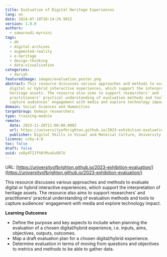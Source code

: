 ```yaml
---
title: Evaluation of Digital Heritage Experiences
lang: en
date: 2024-07-18T10:14:29.991Z
version: 1.0.0
authors:
  - samaroudi-myrsini
tags:
  - dh
  - digital-archives
  - augmented-reality
  - e-heritage
  - design-thinking
  - data-visualisation
categories:
  - dariah
featuredImage: images/evaluation_poster.png
abstract: This resource discusses various approaches and methods to evaluate
  digital or hybrid interactive experiences, which support the interpretation of
  heritage assets. The resource also aims to support researchers’ and
  practitioners’ practical understanding of evaluation methods and tools to
  capture audiences’ engagement with media and explore technology impact.
domain: Social Sciences and Humanities
targetGroup: Domain researchers
type: training-module
remote:
  date: 2023-11-28T11:06:00.000Z
  url: https://universityofbrighton.github.io/2023-exhibition-evaluation/
  publisher: Digital Skills in Visual and Material Culture, University of Brighton
licence: ccby-4.0
toc: false
draft: false
uuid: soOy4TIJfh8tMvaSuOXlU
---
```

URL: [https://universityofbrighton.github.io/2023-exhibition-evaluation/](https://universityofbrighton.github.io/2023-exhibition-evaluation/)

This resource discusses various approaches and methods to evaluate digital or hybrid interactive experiences, which support the interpretation of heritage assets. The resource also aims to support researchers’ and practitioners’ practical understanding of evaluation methods and tools to capture audiences’ engagement with media and explore technology impact.

**Learning Outcomes**

- Define the purpose and key aspects to include when planning the evaluation of a chosen digital/hybrid experience, i.e. inputs, aims, objectives, outputs, outcomes.
- Map a draft evaluation plan for a chosen digital/hybrid experience.
- Determine evaluation in terms of moving from questions and objectives to metrics and methods to be able to gather data.
